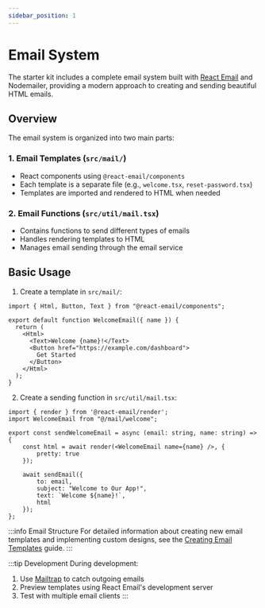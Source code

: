 ```yaml
---
sidebar_position: 1
---
```


# Email System

The starter kit includes a complete email system built with [React Email](https://react.email/) and Nodemailer, providing a modern approach to creating and sending beautiful HTML emails.

## Overview

The email system is organized into two main parts:

### 1. Email Templates (`src/mail/`)
- React components using `@react-email/components`
- Each template is a separate file (e.g., `welcome.tsx`, `reset-password.tsx`)
- Templates are imported and rendered to HTML when needed

### 2. Email Functions (`src/util/mail.tsx`)
- Contains functions to send different types of emails
- Handles rendering templates to HTML
- Manages email sending through the email service

## Basic Usage

1. Create a template in `src/mail/`:

```typescript:src%2Fmail%2Fwelcome.tsx
import { Html, Button, Text } from "@react-email/components";

export default function WelcomeEmail({ name }) {
  return (
    <Html>
      <Text>Welcome {name}!</Text>
      <Button href="https://example.com/dashboard">
        Get Started
      </Button>
    </Html>
  );
}
```

2. Create a sending function in `src/util/mail.tsx`:

```typescript:src%2Futil%2Fmail.tsx
import { render } from '@react-email/render';
import WelcomeEmail from "@/mail/welcome";

export const sendWelcomeEmail = async (email: string, name: string) => {
    const html = await render(<WelcomeEmail name={name} />, {
        pretty: true
    });

    await sendEmail({
        to: email,
        subject: "Welcome to Our App!",
        text: `Welcome ${name}!`,
        html
    });
};
```

:::info Email Structure
For detailed information about creating new email templates and implementing custom designs, see the [Creating Email Templates](./creating-email-templates) guide.
:::

:::tip Development
During development:
1. Use [Mailtrap](https://mailtrap.io) to catch outgoing emails
2. Preview templates using React Email's development server
3. Test with multiple email clients
:::

